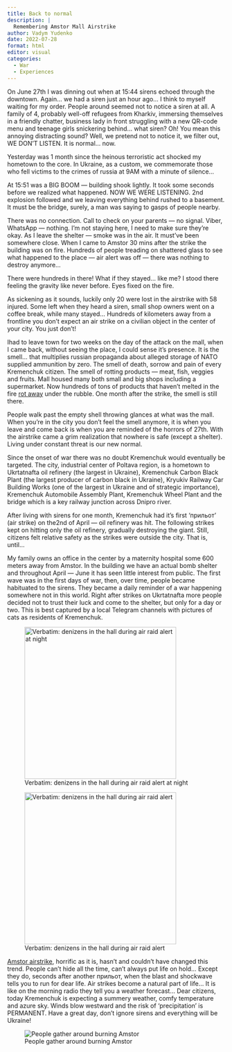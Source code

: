 ```yaml
---
title: Back to normal
description: |
  Remembering Amstor Mall Airstrike
author: Vadym Yudenko
date: 2022-07-28
format: html
editor: visual
categories: 
  - War
  - Experiences
---
```


On June 27th I was dinning out when at 15:44 sirens echoed through the downtown. Again... we had a siren just an hour ago... I think to myself waiting for my order. People around seemed not to notice a siren at all. A family of 4, probably well-off refugees from Kharkiv, immersing themselves in a friendly chatter, business lady in front struggling with a new QR-code menu and teenage girls snickering behind... what siren? Oh! You mean this annoying distracting sound? Well, we pretend not to notice it, we filter out, WE DON'T LISTEN. It is normal... now.

Yesterday was 1 month since the heinous terroristic act shocked my hometown to the core. In Ukraine, as a custom, we commemorate those who fell victims to the crimes of russia at 9AM with a minute of silence...

At 15:51 was a BIG BOOM --- building shook lightly. It took some seconds before we realized what happened. NOW WE WERE LISTENING. 2nd explosion followed and we leaving everything behind rushed to a basement. It must be the bridge, surely, a man was saying to gasps of people nearby.

There was no connection. Call to check on your parents --- no signal. Viber, WhatsApp --- nothing. I'm not staying here, I need to make sure they're okay. As I leave the shelter --- smoke was in the air. It must've been somewhere close. When I came to Amstor 30 mins after the strike the building was on fire. Hundreds of people treading on shattered glass to see what happened to the place --- air alert was off --- there was nothing to destroy anymore...

There were hundreds in there! What if they stayed... like me? I stood there feeling the gravity like never before. Eyes fixed on the fire.

As sickening as it sounds, luckily only 20 were lost in the airstrike with 58 injured. Some left when they heard a siren, small shop owners went on a coffee break, while many stayed... Hundreds of kilometers away from a frontline you don't expect an air strike on a civilian object in the center of your city. You just don't!

Ihad to leave town for two weeks on the day of the attack on the mall, when I came back, without seeing the place, I could sense it's presence. It is the smell... that multiplies russian propaganda about alleged storage of NATO supplied ammunition by zero. The smell of death, sorrow and pain of every Kremenchuk citizen. The smell of rotting products --- meat, fish, veggies and fruits. Mall housed many both small and big shops including a supermarket. Now hundreds of tons of products that haven't melted in the fire [rot away](https://www.telegraf.in.ua/kremenchug/10108969-pro-situaciju-na-kremenchuchchini-chomu-thne-bilja-zrujnovanogo-amstoru-ta-scho-bude-na-jogo-misci.html) under the rubble. One month after the strike, the smell is still there.

People walk past the empty shell throwing glances at what was the mall. When you're in the city you don't feel the smell anymore, it is when you leave and come back is when you are reminded of the horrors of 27th. With the airstrike came a grim realization that nowhere is safe (except a shelter). Living under constant threat is our new normal.

Since the onset of war there was no doubt Kremenchuk would eventually be targeted. The city, industrial center of Poltava region, is a hometown to Ukrtatnafta oil refinery (the largest in Ukraine), Kremenchuk Carbon Black Plant (the largest producer of carbon black in Ukraine), Kryukiv Railway Car Building Works (one of the largest in Ukraine and of strategic importance), Kremenchuk Automobile Assembly Plant, Kremenchuk Wheel Plant and the bridge which is a key railway junction across Dnipro river.

After living with sirens for one month, Kremenchuk had it's first 'прильот' (air strike) on the2nd of April --- oil refinery was hit. The following strikes kept on hitting only the oil refinery, gradually destroying the giant. Still, citizens felt relative safety as the strikes were outside the city. That is, until...

My family owns an office in the center by a maternity hospital some 600 meters away from Amstor. In the building we have an actual bomb shelter and throughout April --- June it has seen little interest from public. The first wave was in the first days of war, then, over time, people became habituated to the sirens. They became a daily reminder of a war happening somewhere not in this world. Right after strikes on Ukrtatnafta more people decided not to trust their luck and come to the shelter, but only for a day or two. This is best captured by a local Telegram channels with pictures of cats as residents of Kremenchuk.

::: grid
::: g-col-6
![Verbatim: denizens in the hall during air raid alert at night](images/img1.jpeg){width="350"}
:::

::: g-col-6
![Verbatim: denizens in the hall during air raid alert](images/img2.jpeg){width="350"}
:::
:::

[Amstor airstrike](https://en.wikipedia.org/wiki/Kremenchuk_shopping_mall_attack), horrific as it is, hasn't and couldn't have changed this trend. People can't hide all the time, can't always put life on hold... Except they do, seconds after another прильот, when the blast and shockwave tells you to run for dear life. Air strikes become a natural part of life... It is like on the morning radio they tell you a weather forecast... Dear citizens, today Kremenchuk is expecting a summery weather, comfy temperature and azure sky. Winds blow westward and the risk of 'precipitation' is PERMANENT. Have a great day, don't ignore sirens and everything will be Ukraine!

![People gather around burning Amstor](images/1.jpg)
